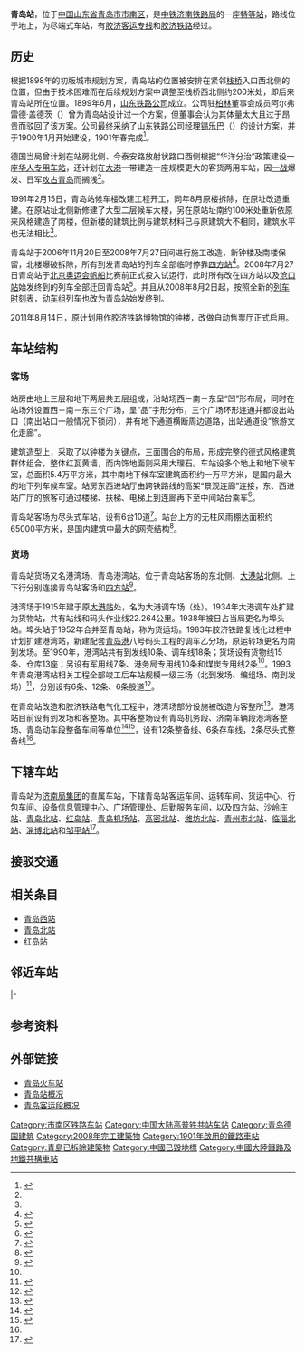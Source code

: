 {{About|中国铁路的青岛站|青岛地铁的同名车站|青岛站 (地铁)}}

{{Infobox station
|name = 青岛站
|eng_name = Qingdao Railway Station
|symbol_right = {{rint|cn|rail}}
|image = 青岛站东侧全景.jpg
|caption = 站房全景
|other_name = 
|country =  {{PRC}}
|borough = [[山东省|山东省]][[青岛市|青岛市]][[市南区|市南区]]
|address = 泰安路2号<ref>{{cite web|url=https://www.12306.cn/mormhweb/kyyyz/jinan/201001/t20100124_1178.html|title=济南局集团公司客运站数据(车站)|publisher=[[中国铁路客户服务中心|中国铁路客户服务中心]]|accessdate=2019-02-18}}</ref>
|coordinates = {{coord|36|3|55.35|N|120|18|27.70|E|display=inline,title}}
|elevation = 
|owned = [[中国铁路济南局集团有限公司|济南局集团]]
|operator = [[中国铁路|中国铁路]]
|lines = [[胶济铁路|胶济铁路]]、[[胶济客运专线|胶济客运专线]]
|distance = 
|platform = 6个
|tracks = 10条
|bus_routes = 
|bus_stands = 
|connections = [[青岛地铁|青岛地铁]][[青岛站站|青岛站站]]
|structure = 
|hall = 
|depth = 
|levels = 
|interchange = 
|exits = 9个
|architect = 
|architectural_style = 
|colour = 
|type = 客货运站
|status = 
|code = 18089<ref>{{cite book|title=中华人民共和国铁路车站代码（GB/T 10302-2010）|publisher=中国标准出版社|year=2010|ISBN = 155066140495|page=28}}</ref>
|commercial_code = QDK<ref>{{cite book|author=铁道部电子计算技术中心, 铁道部运输局|title=铁路车站站名代码表：TMIS使用|publisher=中国铁道出版社|location=北京|year=1998|isbn=9787113030995|pages=26}}</ref>
|pinyin_code = QDA
|iata = 
|zone = 
|classification = [[特等站_(中国大陆)|特等站]]
|website = 
|built = 1900年1月
|opened = 1901年
|pass_year = 
|passengers = 
|pass_system = 
|pass_rank = 
|mpassengers = 
|trains = 
|station_hours = 
|hours = 
|first = 
|last = 
|services = 
|other_services = 
|route_map = {{青岛站RDT}}
|collapsed=no
}}
'''青岛站'''，位于[[中国|中国]][[山东省|山东省]][[青岛市|青岛市]][[市南区|市南区]]，是[[中国铁路总公司|中铁]][[济南铁路局|济南铁路局]]的一座[[特等站_(中鐵)|特等站]]，路线位于地上，为尽端式车站，有[[胶济客运专线|胶济客运专线]]和[[胶济铁路|胶济铁路]]经过。

==历史==
根据1898年的初版城市规划方案，青岛站的位置被安排在紧邻[[青岛栈桥|栈桥]]入口西北侧的位置，但由于技术困难而在后续规划方案中调整至栈桥西北侧约200米处，即后来青岛站所在位置。1899年6月，[[山东铁路公司|山东铁路公司]]成立。公司驻[[柏林|柏林]]董事会成员阿尔弗雷德·盖德茨（{{lang|de|Alfred Gaedertz}}）曾为青岛站设计过一个方案，但董事会认为其体量太大且过于昂贵而驳回了该方案。公司最终采纳了山东铁路公司经理[[锡乐巴|锡乐巴]]（{{lang|de|Heinrich Hildebrand}}）的设计方案，并于1900年1月开始建设，1901年春完成<ref name="ming">{{cite book|author=王栋|title=《青岛影像 1898-1928：明信片中的城市记忆》|year=2017|publisher=中国海洋大学出版社|location=青岛|isbn=978-7-5670-1113-7}}</ref>。

德国当局曾计划在站房北侧、今泰安路放射状路口西侧根据“华洋分治”政策建设一座[[大港站|华人专用车站]]，还计划在[[青岛大港|大港]]一带建造一座规模更大的客货两用车站，因[[第一次世界大战|一战]]爆发、日军[[青岛战役|攻占青岛]]而搁浅<ref name="ming"/>。

1991年2月15日，青岛站候车楼改建工程开工，同年8月原楼拆除，在原址改造重建。在原站址北侧新修建了大型二层候车大楼，另在原站址南约100米处重新依原来风格建造了南楼，但新楼的建筑比例与建筑材料已与原建筑大不相同，建筑水平也无法相比<ref name="ming"/>。

青岛站于2006年11月20日至2008年7月27日间进行施工改造，新钟楼及南楼保留，北楼爆破拆除，所有到发青岛站的列车全部临时停靠[[四方站|四方站]]<ref>{{cite |url=http://qd.people.com.cn/GB/channel6/200807/26/71368.html |title=青岛火车站强势复出|publisher=人民网|date=2008-07-26}}{{dead link|date=2018年5月 |bot=InternetArchiveBot |fix-attempted=yes }}</ref>。2008年7月27日青岛站于[[2008年夏季奥运会|北京奥运会]][[帆船|帆船]]比赛前正式投入试运行，此时所有改在四方站以及[[沧口站|沧口站]]始发终到的列车全部迁回青岛站<Ref>
{{cite|url=http://unn.people.com.cn/GB/14748/7574651.html|title=百年青岛站新装迎客 8月2日起迁回动车组|publisher=人民网|accessdate=2008-08-30|archive-date=2016-03-04|archive-url=https://web.archive.org/web/20160304081348/http://unn.people.com.cn/GB/14748/7574651.html|dead-url=no}}
</ref>。并且从2008年8月2日起，按照全新的[[列车时刻表|列车时刻表]]，[[动车组|动车组]]列车也改为青岛站始发终到。

2011年8月14日，原计划用作胶济铁路博物馆的钟楼，改做自动售票厅正式启用。

{{Gallery
 |title=青岛站的变迁
 |align=center
 |width=150
 |height=110
 |lines=2
 |File:青岛火车站建造期间.jpg|建造期间（約1900年）
 |File:建成之初的青岛火车站.jpg|建成之初（1900年代）
 |File:青岛火车站德租时期明信片.jpg|建成之初（約1910年）
 |File:青岛火车站站台及进站列车德租时期.jpg|青岛站站台（約1910-1912年）
 |File:青岛广西路西端及火车站.png|青岛站周邊（約1913年）
 |File:青岛火车站第一次日据时期明信片.jpg|第一次日据时期
 |File:青岛火车站日军航拍.jpg|俯瞰青岛站（1928年5月）
 |File:青岛火车站1970年代.jpg|1970年代
 |File:Qingdao Station-1991.jpg|1991年改造后
 |File:青岛站钟楼.jpg|2008年改造后
 }}

==车站结构==
===客场===
{{multiple image | direction = vertical | align = right | width = 220
| image1 = 青岛站与新冠高架路.jpg | caption1 = 青岛站俯瞰，右为[[新冠高架路|新冠高架路]]
| image2 = CRH380CL EMU at Qingdao Railway Station.jpg | caption2 = 一列[[和谐号CRH380C型电力动车组|和谐号CRH380CL型电力动车组]]停靠於青岛站10号站台
| image3 = 青岛站东候车室.jpg | caption3 = 青岛站东候车室
}}
站房由地上三层和地下两层共五层组成，沿站场西－南－东呈“凹”形布局，同时在站场外设置西－南－东三个广场，呈“品”字形分布，三个广场环形连通并都设出站口（南出站口一般情况下锁闭），并有地下通道横断周边道路，出站通道设“旅游文化走廊”。

建筑造型上，采取了以钟楼为关键点，三面围合的布局，形成完整的德式风格建筑群体组合，整体红瓦黄墙，而内饰地面则采用大理石。车站设多个地上和地下候车室，总面积5.4万平方米，其中南地下候车室建筑面积约一万平方米，是国内最大的地下列车候车室。站房东西进站厅由跨铁路线的高架“景观连廊”连接，东、西进站广厅的旅客可通过楼梯、扶梯、电梯上到连廊再下至中间站台乘车<ref>{{cite|url=http://www.sd.xinhuanet.com/zfsw/2006-11/20/content_8565771.htm|publisher=新华网|title=青岛火车站搬迁改造工程启动|deadurl=yes|archiveurl=https://web.archive.org/web/20071123044211/http://www.sd.xinhuanet.com/zfsw/2006-11/20/content_8565771.htm|archivedate=2007-11-23}}</ref>。

青岛站客场为尽头式车站，设有6台10道<ref>{{cite journal|author=黄国胜|title=青岛站列控系统对标停车方案及实施|work=铁道建筑技术|year=2010|doi=10.3969/j.issn.1009-4539.2010.07.030}}</ref>。站台上方的无柱风雨棚达面积约65000平方米，是国内建筑中最大的网壳结构<ref>{{cite|url=http://news.xinhuanet.com/photo/2008-07/19/content_8574956.htm|publisher=新华网|title=青岛火车站全面竣工 2008年8月1日正式启用|deadurl=yes|archiveurl=https://web.archive.org/web/20080727070358/http://news.xinhuanet.com/photo/2008-07/19/content_8574956.htm|archivedate=2008年7月27日}}</ref>。

{{Gallery
|align=center
|width=180
|height=
|lines=1
|File:即将入夜的青岛站.jpg|即将入夜的青岛站
|File:青島駅.jpg|青岛站钟楼及自动售票厅
|File:青岛站东北角.jpg|青岛站东北角
|File:青岛站西贵宾室前.jpg|青岛站西贵宾室前
|File:青岛站南地下候车室走廊.jpg|青岛站南地下候车室走廊
|File:Qingdao_Train_Station_(31424817708).jpg|青岛站景观连廊
|File:青岛站1站台.jpg | 青岛站1号站台
|File:青岛站出站地下通道.jpg|青岛站出站地下通道
}}

===货场===
{{see also|大港站}}
青岛站货场又名港湾场、青岛港湾站。位于青岛站客场的东北侧、[[大港站|大港站]]北侧。上下行分别连接青岛站客场和[[四方站|四方站]]<ref name="sz">{{cite book|author=青岛市史志办公室|title=青岛市志: 交通志 第一章 铁路建设 第一节 胶济铁路|url=http://qdsq.qingdao.gov.cn/n15752132/n20546827/n26338249/n26360167/191017094022255860.html|publisher=新华出版社|year=1995|via=青岛市情网}}</ref>。

港湾场于1915年建于原[[大港站|大港站]]处，名为大港调车场（处）。1934年大港调车处扩建为货物站，共有站线和码头作业线22.264公里。1938年被日占当局更名为埠头站。埠头站于1952年合并至青岛站，称为货运场。1983年胶济铁路复线化过程中计划扩建港湾站，新建配套[[青岛港|青岛港]]八号码头工程的调车乙分场，原运转场更名为南到发场。至1990年，港湾站共有到发线10条、调车线18条；货场设有货物线15条、仓库13座；另设有军用线7条、港务局专用线10条和煤炭专用线2条<ref name="sz"/>。1993年青岛港湾站相关工程全部竣工后车站规模一级三场（北到发场、编组场、南到发场）<ref>{{cite book|author=山东省地方史志编纂委员会|title= 山东年鉴1994 交通邮电 铁路运输|url=http://lib.sdsqw.cn/bin/mse.exe?K=d00&A=8&rec=77&run=13|publisher=山东人民出版社|year=1994|via=山东省情网}}</ref>，分别设有6条、12条、6条股道<ref name="gw">{{cite journal|author=张鲲|title=青岛铁路枢纽规划|publisher=西南交通大学|year=2007}}</ref>。

在青岛站改造和胶济铁路电气化工程中，港湾场部分设施被改造为客整所<ref name="con">{{cite article|title=胶济线电气化工程初步设计|publisher=分局总工程师室|date=2003-08-28}}</ref>。港湾站目前设有到发场和客整场。其中客整场设有青岛机务段、济南车辆段港湾客整场、青岛动车段整备车间等单位<ref>{{Cite news|title=青岛港湾站及港湾站至四方站C2改造工程勘察设计招标公告|url=https://www.122bid.com/view/212/XgFpXW4BKBST69PfLjUY|publisher=交通公路招标采购网|date=2019-11-12}}</ref><ref>{{cite news|title=济铁总电[2011]365号 关于济南铁路局运输站段布局调整的通知|publisher=济南铁路局|date=2011-11-26}}</ref>，设有12条整备线、6条存车线，2条尽头式整备线<ref name="gw"/>。

==下辖车站==
青岛站为[[济南局集团|济南局集团]]的直属车站，下辖青岛站客运车间、运转车间、货运中心、行包车间、设备信息管理中心、广场管理处、后勤服务车间，以及[[四方站|四方站]]、[[沙岭庄站|沙岭庄站]]、[[青岛北站|青岛北站]]、[[红岛站|红岛站]]、[[青岛机场站|青岛机场站]]、[[高密北站|高密北站]]、[[潍坊北站|潍坊北站]]、[[青州市北站|青州市北站]]、[[临淄北站|临淄北站]]、[[淄博北站|淄博北站]]和[[邹平站|邹平站]]<ref>{{cite news|title=青岛站党政工团给全体干部职工拜年啦！|url=https://mp.weixin.qq.com/s/T7G0aLA5UqGfDKQAGT9bwQ|work=青岛火车站|publisher=微信公众号|date=2020-01-23}}</ref>。

==接驳交通==
{{main|青岛站站}}

==相关条目==
*[[青岛西站|青岛西站]]
*[[青岛北站|青岛北站]]
*[[红岛站|红岛站]]

==邻近车站==
{{start rail box|[[中国铁路|中国铁路]]}}
{{s-inop|[[四方站|四方站]]|济南方向}}
{{s-line|{{CRH-line|胶济客运专线}}|}}
{{Terminus|rows=2}}
|-
{{s-inop|<s>[[大港站|大港站]]</s>''（已撤销）''|济南方向}}
{{s-line|{{CR-line|胶济铁路}}|}}
{{end box}}

==参考资料==
{{Reflist}}

==外部链接==
{{commons category|Qingdao Railway Station}}
*[https://web.archive.org/web/20100507031108/http://www.qdhcz.net/ 青岛火车站]
*[http://jtkyw.com/jtky/qingdaozhan/index.htm 青岛站概况]{{dead link|date=2018年5月 |bot=InternetArchiveBot |fix-attempted=yes }}
*[https://web.archive.org/web/20090802200618/http://jtkyw.com/jtky/qingdaoduan/index.htm 青岛客运段概况]
{{胶济铁路}}
{{胶济客运专线}}
{{中国主要铁路客运站|济}}
{{青岛交通}}
{{青岛德国建筑}}
{{中国20世纪建筑遗产}}
{{DEFAULTSORT:Qingdao Railway Station}}
[[Category:市南区铁路车站|Category:市南区铁路车站]]
[[Category:中国大陆高普铁共站车站|Category:中国大陆高普铁共站车站]]
[[Category:青岛德国建筑|Category:青岛德国建筑]]
[[Category:2008年完工建築物|Category:2008年完工建築物]]
[[Category:1901年啟用的鐵路車站|Category:1901年啟用的鐵路車站]]
[[Category:青島已拆除建築物|Category:青島已拆除建築物]]
[[Category:中國已毀地標|Category:中國已毀地標]]
[[Category:中國大陸鐵路及地鐵共構車站|Category:中國大陸鐵路及地鐵共構車站]]